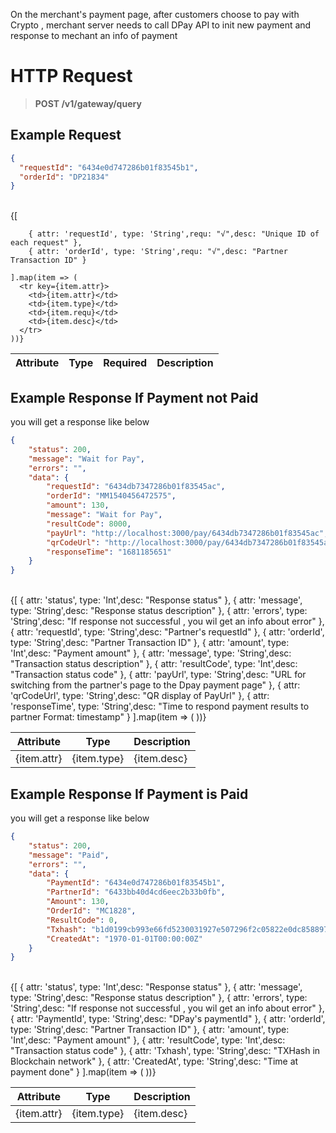 

On the merchant's payment page, after customers choose to pay with Crypto , merchant server needs to call DPay API to init new payment and response to mechant an info of payment 
# HTTP Request
> **POST /v1/gateway/query**  

## Example Request
```json
{
  "requestId": "6434e0d747286b01f83545b1",
  "orderId": "DP21834"
}
```

<br />
<table>
  <thead>
    <tr>
      <th>Attribute</th>
      <th>Type</th>
      <th>Required</th>
      <th>Description</th>
    </tr>
  </thead>
  <tbody>
    {[
        
        { attr: 'requestId', type: 'String',requ: "√",desc: "Unique ID of each request" },
        { attr: 'orderId', type: 'String',requ: "√",desc: "Partner Transaction ID" }
       
    ].map(item => (
      <tr key={item.attr}>
        <td>{item.attr}</td>
        <td>{item.type}</td>
        <td>{item.requ}</td>
        <td>{item.desc}</td>
      </tr>
    ))}
  </tbody>
</table>


## Example Response If Payment not Paid
you will get a response like below
```json
{
    "status": 200,
    "message": "Wait for Pay",
    "errors": "",
    "data": {
        "requestId": "6434db7347286b01f83545ac",
        "orderId": "MM1540456472575",
        "amount": 130,
        "message": "Wait for Pay",
        "resultCode": 8000,
        "payUrl": "http://localhost:3000/pay/6434db7347286b01f83545ac",
        "qrCodeUrl": "http://localhost:3000/pay/6434db7347286b01f83545ac/qr",
        "responseTime": "1681185651"
    }
}
```
<br />
<table>
  <thead>
    <tr>
      <th>Attribute</th>
      <th>Type</th>
      <th>Description</th>
    </tr>
  </thead>
  <tbody>
    {[
        { attr: 'status', type: 'Int',desc: "Response status" },
        { attr: 'message', type: 'String',desc: "Response status description" },
        { attr: 'errors', type: 'String',desc: "If response not successful , you wil get an info about error" },
        { attr: 'requestId', type: 'String',desc: "Partner's requestId" },
        { attr: 'orderId', type: 'String',desc: "Partner Transaction ID" },
        { attr: 'amount', type: 'Int',desc: "Payment amount" },
        { attr: 'message', type: 'String',desc: "Transaction status description" },
        { attr: 'resultCode', type: 'Int',desc: "Transaction status code" },
        { attr: 'payUrl', type: 'String',desc: "URL for switching from the partner's page to the Dpay payment page" },
        { attr: 'qrCodeUrl', type: 'String',desc: "QR display of PayUrl" },
        { attr: 'responseTime', type: 'String',desc: "Time to respond payment results to partner Format: timestamp" }
    ].map(item => (
      <tr key={item.attr}>
        <td>{item.attr}</td>
        <td>{item.type}</td>
        <td>{item.desc}</td>
      </tr>
    ))}
  </tbody>
</table>

## Example Response If Payment is Paid
you will get a response like below
```json
{
    "status": 200,
    "message": "Paid",
    "errors": "",
    "data": {
        "PaymentId": "6434e0d747286b01f83545b1",
        "PartnerId": "6433bb40d4cd6eec2b33b0fb",
        "Amount": 130,
        "OrderId": "MC1828",
        "ResultCode": 0,
        "Txhash": "b1d0199cb993e66fd5230031927e507296f2c05822e0dc858897eb889de64c18",
        "CreatedAt": "1970-01-01T00:00:00Z"
    }
}
```
<br />
<table>
  <thead>
    <tr>
      <th>Attribute</th>
      <th>Type</th>
      <th>Description</th>
    </tr>
  </thead>
  <tbody>
    {[
        { attr: 'status', type: 'Int',desc: "Response status" },
        { attr: 'message', type: 'String',desc: "Response status description" },
        { attr: 'errors', type: 'String',desc: "If response not successful , you wil get an info about error" },
        { attr: 'PaymentId', type: 'String',desc: "DPay's paymentId" },
        { attr: 'orderId', type: 'String',desc: "Partner Transaction ID" },
        { attr: 'amount', type: 'Int',desc: "Payment amount" },
        { attr: 'resultCode', type: 'Int',desc: "Transaction status code" },
        { attr: 'Txhash', type: 'String',desc: "TXHash in Blockchain network" },
        { attr: 'CreatedAt', type: 'String',desc: "Time at payment done" }
    ].map(item => (
      <tr key={item.attr}>
        <td>{item.attr}</td>
        <td>{item.type}</td>
        <td>{item.desc}</td>
      </tr>
    ))}
  </tbody>
</table>